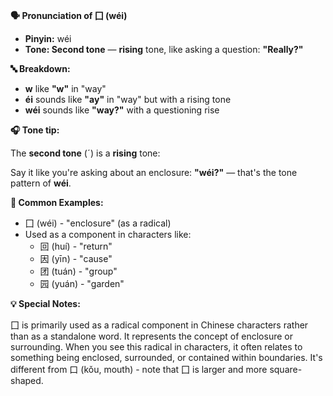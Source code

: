 **🗣️ Pronunciation of 囗 (wéi)**

- **Pinyin:** wéi
- **Tone: Second tone** — **rising** tone, like asking a question: **"Really?"**

**🔤 Breakdown:**

- **w** like **"w"** in "way"
- **éi** sounds like **"ay"** in "way" but with a rising tone
- **wéi** sounds like **"way?"** with a questioning rise

**🎧 Tone tip:**

The **second tone** (ˊ) is a **rising** tone:

Say it like you're asking about an enclosure: **"wéi?"** — that's the tone pattern of **wéi**.

**📝 Common Examples:**

- 囗 (wéi) - "enclosure" (as a radical)
- Used as a component in characters like:
  - 回 (huí) - "return"
  - 因 (yīn) - "cause"
  - 团 (tuán) - "group"
  - 园 (yuán) - "garden"

**💡 Special Notes:**

囗 is primarily used as a radical component in Chinese characters rather than as a standalone word.
It represents the concept of enclosure or surrounding. When you see this radical in characters, it
often relates to something being enclosed, surrounded, or contained within boundaries. It's
different from 口 (kǒu, mouth) - note that 囗 is larger and more square-shaped.

